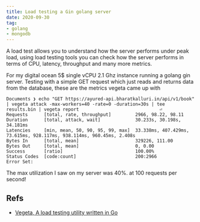 ```yaml
---
title: Load testing a Gin golang server
date: 2020-09-30
tag:
- golang
- mongodb
---
```


A load test allows you to understand how the server performs under peak load, using load testing tools you can check how the server performs in 
terms of CPU, latency, throughput and many more metrics.

For my digital ocean 5$ single vCPU 2.1 Ghz instance running a golang gin server. Testing with a simple GET request which just reads and 
returns data from the database, these are the metrics vegeta came up with 

```
Documents ❯ echo "GET https://ayured-api.bharatkalluri.in/api/v1/book" | vegeta attack -max-workers=40 -rate=0 -duration=30s | tee results.bin | vegeta report                              ⏎
Requests      [total, rate, throughput]         2966, 98.22, 98.11
Duration      [total, attack, wait]             30.233s, 30.198s, 34.181ms
Latencies     [min, mean, 50, 90, 95, 99, max]  33.338ms, 407.429ms, 73.615ms, 928.117ms, 938.114ms, 960.45ms, 2.408s
Bytes In      [total, mean]                     329226, 111.00
Bytes Out     [total, mean]                     0, 0.00
Success       [ratio]                           100.00%
Status Codes  [code:count]                      200:2966  
Error Set:
```

The max utilization I saw on my server was 40%. at 100 requests per second!

## Refs

- [Vegeta, A load testing utility written in Go](https://github.com/tsenart/vegeta)
